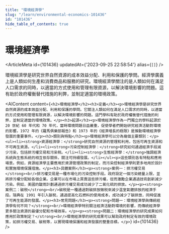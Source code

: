 ```yaml
---
title: "環境經濟學"
slug: "/learn/environmental-economics-101436"
id: "101436"
hide_table_of_contents: true
---
```



# 環境經濟學

<ArticleMeta id={101436} updatedAt={'2023-09-25 22:58:54'} alias={`[]`} />
<div className='border-solid border-b border-t-0 my-4 border-[var(--ifm-color-gray-300)]' />

環境經濟學是研究世界自然資源的成本效益分配、利用和保護的學問。經濟學廣義上是人類如何生產和消費商品和服務的研究。環境經濟學關注的是人類如何在滿足人口需求的同時，以適當的方式使用和管理有限資源，以解決環境影響的問題。這有助於政府權衡替代措施的利弊，並制定適當的環境政策。

<AIContent content={`<h2>環境經濟學</h2><h3>定義</h3><p>環境經濟學是研究世界自然資源的成本效益分配、利用和保護的學問。它關注人類如何在滿足人口需求的同時，以適當的方式使用和管理有限資源，以解決環境影響的問題。這門學科有助於政府權衡替代措施的利弊，並制定適當的環境政策。</p><h3>起源</h3><p>環境經濟學作為一門獨立的學科起源於 20 世紀 60 年代和 70 年代，當時環境問題日益嚴重，促使學者們開始研究經濟活動對環境的影響。1972 年的《羅馬俱樂部報告》和 1973 年的《經濟增長的極限》是推動環境經濟學發展的重要事件。</p><h3>類別與特點</h3><p>環境經濟學可以分為幾個主要類別：</p><ul><li><strong>資源經濟學：</strong>研究自然資源的管理和利用，包括可再生資源和不可再生資源。</li><li><strong>污染控制經濟學：</strong>研究如何通過經濟手段減少污染，包括排污權交易和污染税。</li><li><strong>生態經濟學：</strong>強調經濟系統與生態系統的相互依存關係，關注可持續發展。</li></ul><p>這些類別各有特點和應用場景。例如，資源經濟學主要應用於資源管理政策的制定，而污染控制經濟學則更多地用於設計和實施環境保護措施。</p><h3>具體案例</h3><p><strong>案例一：排污權交易</strong><br/>排污權交易是一種市場化的污染控制手段。政府設定一個污染總量上限，並將排污權分配給各個企業。企業可以在市場上買賣這些排污權，從而激勵企業通過技術創新減少污染。例如，美國的酸雨計劃通過排污權交易成功減少了二氧化硫的排放。</p><p><strong>案例二：碳税</strong><br/>碳税是一種通過對碳排放徵税來減少温室氣體排放的經濟手段。瑞典在 1991 年引入碳税，通過提高化石燃料的使用成本，成功減少了碳排放，同時促進了可再生能源的發展。</p><h3>常見問題</h3><p><strong>問題一：環境經濟學與傳統經濟學有何不同？</strong><br/>環境經濟學特別關注經濟活動對環境的影響，而傳統經濟學更多關注資源的最優分配和市場效率。</p><p><strong>問題二：環境經濟學的研究成果如何應用於政策制定？</strong><br/>環境經濟學的研究成果可以幫助政府制定有效的環境政策，如排污權交易、碳税等，以實現環境保護和經濟發展的雙重目標。</p>`} id={101436} />
